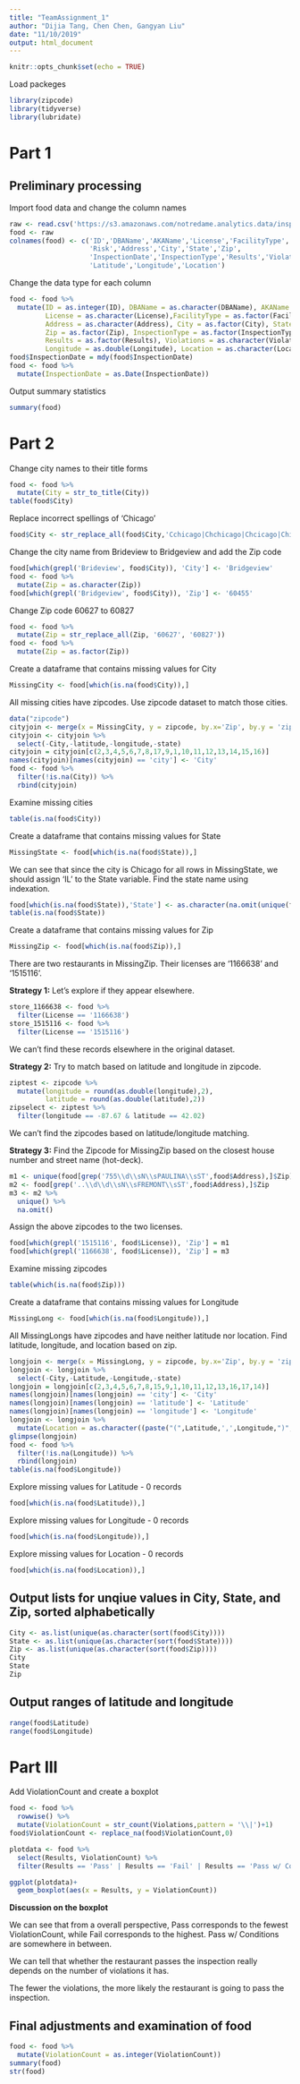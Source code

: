 ---
title: "TeamAssignment_1"
author: "Dijia Tang, Chen Chen, Gangyan Liu"
date: "11/10/2019"
output: html_document
---

```{r setup, include=FALSE}
knitr::opts_chunk$set(echo = TRUE)
```
Load packeges
```{r}
library(zipcode)
library(tidyverse)
library(lubridate)
```
# Part 1

## Preliminary processing
Import food data and change the column names
```{r}
raw <- read.csv('https://s3.amazonaws.com/notredame.analytics.data/inspections.csv')
food <- raw
colnames(food) <- c('ID','DBAName','AKAName','License','FacilityType',
                    'Risk','Address','City','State','Zip',
                    'InspectionDate','InspectionType','Results','Violations',
                    'Latitude','Longitude','Location')
```
Change the data type for each column
```{r}
food <- food %>% 
  mutate(ID = as.integer(ID), DBAName = as.character(DBAName), AKAName = as.character(AKAName),
         License = as.character(License),FacilityType = as.factor(FacilityType), Risk = as.factor(Risk),
         Address = as.character(Address), City = as.factor(City), State = as.factor(State),
         Zip = as.factor(Zip), InspectionType = as.factor(InspectionType),
         Results = as.factor(Results), Violations = as.character(Violations), Latitude = as.double(Latitude),
         Longitude = as.double(Longitude), Location = as.character(Location))
food$InspectionDate = mdy(food$InspectionDate)
food <- food %>% 
  mutate(InspectionDate = as.Date(InspectionDate))
```
Output summary statistics
```{r}
summary(food)
```
# Part 2

Change city names to their title forms
```{r}
food <- food %>% 
  mutate(City = str_to_title(City))
table(food$City)
```
Replace incorrect spellings of 'Chicago'
```{r}
food$City <- str_replace_all(food$City,'Cchicago|Chchicago|Chcicago|Chicagoi|Chicagochicago', "Chicago")
```
Change the city name from Brideview to Bridgeview and add the Zip code
```{r}
food[which(grepl('Brideview', food$City)), 'City'] <- 'Bridgeview'
food <- food %>% 
  mutate(Zip = as.character(Zip))
food[which(grepl('Bridgeview', food$City)), 'Zip'] <- '60455'
```
Change Zip code 60627 to 60827
```{r}
food <- food %>% 
  mutate(Zip = str_replace_all(Zip, '60627', '60827'))
food <- food %>% 
  mutate(Zip = as.factor(Zip))
```
Create a dataframe that contains missing values for City
```{r}
MissingCity <- food[which(is.na(food$City)),]
```
All missing cities have zipcodes. Use zipcode dataset to match those cities.
```{r}
data("zipcode")
cityjoin <- merge(x = MissingCity, y = zipcode, by.x='Zip', by.y = 'zip')
cityjoin <- cityjoin %>% 
  select(-City,-latitude,-longitude,-state) 
cityjoin = cityjoin[c(2,3,4,5,6,7,8,17,9,1,10,11,12,13,14,15,16)]
names(cityjoin)[names(cityjoin) == 'city'] <- 'City'
food <- food %>% 
  filter(!is.na(City)) %>% 
  rbind(cityjoin)
```
Examine missing cities
```{r}
table(is.na(food$City))
```
Create a dataframe that contains missing values for State
```{r}
MissingState <- food[which(is.na(food$State)),]
```
We can see that since the city is Chicago for all rows in MissingState, we should assign 'IL' to the State variable. Find the state name using indexation.
```{r}
food[which(is.na(food$State)),'State'] <- as.character(na.omit(unique(food[which(grepl(unique(MissingState$City), food$City)), 'State'])))
table(is.na(food$State))
```
Create a dataframe that contains missing values for Zip
```{r}
MissingZip <- food[which(is.na(food$Zip)),]
```
There are two restaurants in MissingZip. Their licenses are '1166638' and '1515116'.

**Strategy 1:** Let's explore if they appear elsewhere.
```{r}
store_1166638 <- food %>% 
  filter(License == '1166638')
store_1515116 <- food %>% 
  filter(License == '1515116') 
```
We can't find these records elsewhere in the original dataset.

**Strategy 2:** Try to match based on latitude and longitude in zipcode.
```{r}
ziptest <- zipcode %>% 
  mutate(longitude = round(as.double(longitude),2),
         latitude = round(as.double(latitude),2))
zipselect <- ziptest %>% 
  filter(longitude == -87.67 & latitude == 42.02)
```
We can't find the zipcodes based on latitude/longitude matching.

**Strategy 3:** Find the Zipcode for MissingZip based on the closest house number and street name (hot-deck).
```{r}
m1 <- unique(food[grep('755\\d\\sN\\sPAULINA\\sST',food$Address),]$Zip)
m2 <- food[grep('..\\d\\d\\sN\\sFREMONT\\sST',food$Address),]$Zip 
m3 <- m2 %>% 
  unique() %>% 
  na.omit()
```
Assign the above zipcodes to the two licenses.
```{r}
food[which(grepl('1515116', food$License)), 'Zip'] = m1 
food[which(grepl('1166638', food$License)), 'Zip'] = m3
```
Examine missing zipcodes
```{r}
table(which(is.na(food$Zip)))
```

Create a dataframe that contains missing values for Longitude
```{r}
MissingLong <- food[which(is.na(food$Longitude)),]
```
All MissingLongs have zipcodes and have neither latitude nor location. Find latitude, longitude, and location based on zip.
```{r}
longjoin <- merge(x = MissingLong, y = zipcode, by.x='Zip', by.y = 'zip')
longjoin <- longjoin %>% 
  select(-City,-Latitude,-Longitude,-state) 
longjoin = longjoin[c(2,3,4,5,6,7,8,15,9,1,10,11,12,13,16,17,14)]
names(longjoin)[names(longjoin) == 'city'] <- 'City'
names(longjoin)[names(longjoin) == 'latitude'] <- 'Latitude'
names(longjoin)[names(longjoin) == 'longitude'] <- 'Longitude'
longjoin <- longjoin %>% 
  mutate(Location = as.character((paste("(",Latitude,',',Longitude,")",sep = ''))))
glimpse(longjoin)
food <- food %>% 
  filter(!is.na(Longitude)) %>% 
  rbind(longjoin)
table(is.na(food$Longitude))
```
Explore missing values for Latitude - 0 records
```{r}
food[which(is.na(food$Latitude)),]
```
Explore missing values for Longitude - 0 records
```{r}
food[which(is.na(food$Longitude)),]
```
Explore missing values for Location - 0 records
```{r}
food[which(is.na(food$Location)),]
```
## Output lists for unqiue values in City, State, and Zip, sorted alphabetically
```{r}
City <- as.list(unique(as.character(sort(food$City))))
State <- as.list(unique(as.character(sort(food$State))))
Zip <- as.list(unique(as.character(sort(food$Zip))))
City
State
Zip
```
## Output ranges of latitude and longitude
```{r}
range(food$Latitude)
range(food$Longitude)
```
# Part III

Add ViolationCount and create a boxplot
```{r}
food <- food %>% 
  rowwise() %>% 
  mutate(ViolationCount = str_count(Violations,pattern = '\\|')+1) 
food$ViolationCount <- replace_na(food$ViolationCount,0)

plotdata <- food %>% 
  select(Results, ViolationCount) %>% 
  filter(Results == 'Pass' | Results == 'Fail' | Results == 'Pass w/ Conditions') 

ggplot(plotdata)+
  geom_boxplot(aes(x = Results, y = ViolationCount))
```
**Discussion on the boxplot**

We can see that from a overall perspective, Pass corresponds to the fewest ViolationCount, while Fail corresponds to the highest. Pass w/ Conditions are somewhere in between.

We can tell that whether the restaurant passes the inspection really depends on the number of violations it has.

The fewer the violations, the more likely the restaurant is going to pass the inspection.

## Final adjustments and examination of food
```{r}
food <- food %>% 
  mutate(ViolationCount = as.integer(ViolationCount))
summary(food)
str(food)
```